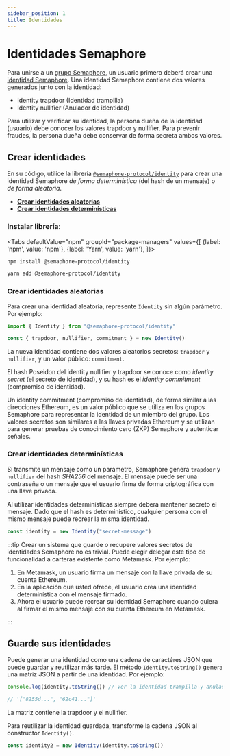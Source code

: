 ```yaml
---
sidebar_position: 1
title: Identidades
---
```



# Identidades Semaphore

Para unirse a un [grupo Semaphore](/glossary#semaphore-group), un usuario primero deberá crear una [identidad Semaphore](/glossary#semaphore-identity).
Una identidad Semaphore contiene dos valores generados junto con la identidad:

-   Identity trapdoor (Identidad trampilla)
-   Identity nullifier (Anulador de identidad)

Para utilizar y verificar su identidad, la persona dueña de la identidad (usuario) debe conocer los valores trapdoor y nullifier.
Para prevenir fraudes, la persona dueña debe conservar de forma secreta ambos valores.

## Crear identidades

En su código, utilice la librería [`@semaphore-protocol/identity`](https://github.com/semaphore-protocol/semaphore/tree/main/packages/identity) para crear una identidad Semaphore _de forma determinística_ (del hash de un mensaje) o _de forma aleatoria_.

-   [**Crear identidades aleatorias**](#create-random-identities)
-   [**Crear identidades determinísticas**](#create-deterministic-identities)

### Instalar librería:

<Tabs
defaultValue="npm"
groupId="package-managers"
values={[
{label: 'npm', value: 'npm'},
{label: 'Yarn', value: 'yarn'},
]}>
<TabItem value="npm">

```bash
npm install @semaphore-protocol/identity
```

</TabItem>
<TabItem value="yarn">

```bash
yarn add @semaphore-protocol/identity
```

</TabItem>
</Tabs>

### Crear identidades aleatorias

Para crear una identidad aleatoria, represente `Identity` sin algún parámetro. Por ejemplo:

```ts
import { Identity } from "@semaphore-protocol/identity"

const { trapdoor, nullifier, commitment } = new Identity()
```

La nueva identidad contiene dos valores aleatorios secretos: `trapdoor` y `nullifier`, y un valor público: `commitment`.

El hash Poseidon del identity nullifier y trapdoor se conoce como _identity secret_ (el secreto de identidad),
y su hash es el _identity commitment_ (compromiso de identidad).

Un identity commitment (compromiso de identidad), de forma similar a las direcciones Ethereum, es un valor público que se utiliza en los grupos Semaphore para representar la
identidad de un miembro del grupo. Los valores secretos son similares a las llaves privadas
Ethereum y se utilizan para generar pruebas de conocimiento cero (ZKP) Semaphore y autenticar señales.

### Crear identidades determinísticas

Si transmite un mensaje como un parámetro, Semaphore genera `trapdoor` y `nullifier`
del hash _SHA256_ del mensaje.
El mensaje puede ser una contraseña o un mensaje que el usuario firma de forma criptográfica con una llave privada.

Al utilizar identidades determinísticas siempre deberá mantener secreto el mensaje.
Dado que el hash es determinístico, cualquier persona con el mismo mensaje puede recrear la misma identidad.

```ts
const identity = new Identity("secret-message")
```

:::tip
Crear un sistema que guarde o recupere valores secretos de identidades Semaphore no es trivial.
Puede elegir delegar este tipo de funcionalidad a carteras existente como Metamask. Por ejemplo:

1. En Metamask, un usuario firma un mensaje con la llave privada de su cuenta Ethereum.
2. En la aplicación que usted ofrece, el usuario crea una identidad determinística con el mensaje firmado.
3. Ahora el usuario puede recrear su identidad Semaphore cuando quiera al firmar el mismo mensaje con su cuenta Ethereum en Metamask.

:::

## Guarde sus identidades

Puede generar una identidad como una cadena de caractéres JSON que puede guardar y reutilizar más tarde.
El método `Identity.toString()` genera una matriz JSON a partir de una identidad. Por ejemplo:

```ts
console.log(identity.toString()) // Ver la identidad trampilla y anulador.

// '["8255d...", "62c41..."]'
```

La matriz contiene la trapdoor y el nullifier.

Para reutilizar la identidad guardada, transforme la cadena JSON al constructor `Identity()`.

```ts
const identity2 = new Identity(identity.toString())
```
